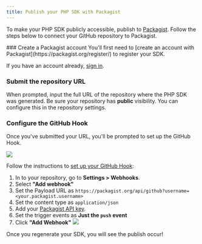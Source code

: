 ```yaml
---
title: Publish your PHP SDK with Packagist
---
```


To make your PHP SDK publicly accessible, publish to [Packagist](https://packagist.org/). Follow the steps below to connect your GitHub repository to Packagist.

<Steps>
### Create a Packagist account
You'll first need to [create an account with Packagist](https://packagist.org/register/) to register your SDK. 

If you have an account already, [sign in](https://packagist.org/login/). 

### Submit the repository URL
When prompted, input the full URL of the repository where the PHP SDK was generated. 
<Tip>
Be sure your repository has **public** visibility. You can configure this in the repository settings. 
</Tip>

### Configure the GitHub Hook
Once you've submitted your URL, you'll be prompted to set up the GitHub Hook.

<Frame>
<img src="packagist.png" />
</Frame>

Follow the instructions to [set up your GitHub Hook](https://packagist.org/about#how-to-update-packages):
  1. In to your repository, go to **Settings > Webhooks**. 
  2. Select **"Add webhook"** 
  3. Set the Payload URL as `https://packagist.org/api/github?username=<your.packagist.username>`
  4. Set the content type as `application/json`
  5. Add your [Packagist API key](https://packagist.org/profile/). 
  6. Set the trigger events as **Just the `push` event**
  7. Click **"Add Webhook"**
    <Frame>
      <img src="webhook.png" />
    </Frame>
</Steps>

Once you regenerate your SDK, you will see the publish occur! 